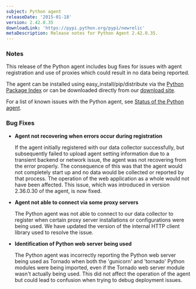 ```yaml
---
subject: Python agent
releaseDate: '2015-01-18'
version: 2.42.0.35
downloadLink: 'https://pypi.python.org/pypi/newrelic'
metaDescription: Release notes for Python Agent 2.42.0.35.
---
```


### Notes

This release of the Python agent includes bug fixes for issues with agent registration and use of proxies which could result in no data being reported.

The agent can be installed using easy_install/pip/distribute via the [Python Package Index](https://pypi.python.org/pypi/newrelic) or can be downloaded directly from our [download site](https://download.newrelic.com/python_agent/release/).

For a list of known issues with the Python agent, see [Status of the Python agent](https://docs.newrelic.com/docs/python/status-of-python-agent).

### Bug Fixes

* **Agent not recovering when errors occur during registration**

  If the agent initially registered with our data collector successfully, but subsequently failed to upload agent setting information due to a transient backend or network issue, the agent was not recovering from the error properly. The consequence of this was that the agent would not completely start up and no data would be collected or reported by that process. The operation of the web application as a whole would not have been affected. This issue, which was introduced in version 2.36.0.30 of the agent, is now fixed.
* **Agent not able to connect via some proxy servers**

  The Python agent was not able to connect to our data collector to register when certain proxy server installations or configurations were being used. We have updated the version of the internal HTTP client library used to resolve the issue.
* **Identification of Python web server being used**

  The Python agent was incorrectly reporting the Python web server being used as Tornado when both the 'gunicorn' and 'tornado' Python modules were being imported, even if the Tornado web server module wasn't actually being used. This did not affect the operation of the agent but could lead to confusion when trying to debug deployment issues.
